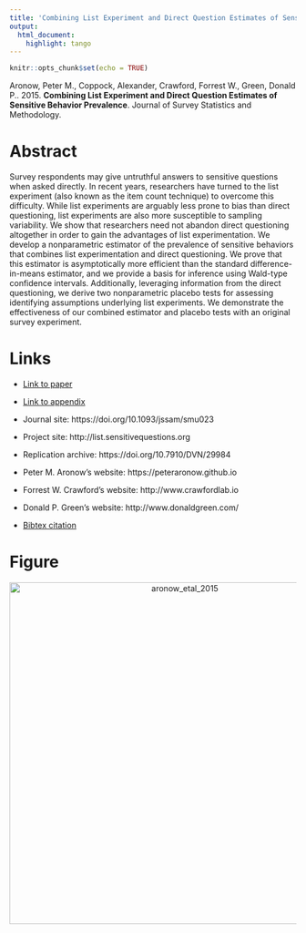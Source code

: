 ```yaml
---
title: 'Combining List Experiment and Direct Question Estimates of Sensitive Behavior Prevalence'
output:
  html_document:
    highlight: tango
---
```


```r
knitr::opts_chunk$set(echo = TRUE)
```

Aronow, Peter M., Coppock, Alexander, Crawford, Forrest W., Green, Donald P.. 2015. <b>Combining List Experiment and Direct Question Estimates of Sensitive Behavior Prevalence</b>. Journal of Survey Statistics and Methodology.

# Abstract
Survey respondents may give untruthful answers to sensitive questions when asked directly. In recent years, researchers have turned to the list experiment (also known as the item count technique) to overcome this difficulty. While list experiments are arguably less prone to bias than direct questioning, list experiments are also more susceptible to sampling variability. We show that researchers need not abandon direct questioning altogether in order to gain the advantages of list experimentation. We develop a nonparametric estimator of the prevalence of sensitive behaviors that combines list experimentation and direct questioning. We prove that this estimator is asymptotically more efficient than the standard difference-in-means estimator, and we provide a basis for inference using Wald-type confidence intervals. Additionally, leveraging information from the direct questioning, we derive two nonparametric placebo tests for assessing identifying assumptions underlying list experiments. We demonstrate the effectiveness of our combined estimator and placebo tests with an original survey experiment.

# Links
 - <a href='aronow_etal_2015.pdf'>Link to paper</a>
 - <a href='aronow_etal_2015_appendix.pdf'>Link to appendix</a>
 - Journal site: https://doi.org/10.1093/jssam/smu023 
 - Project site: http://list.sensitivequestions.org 
 - Replication archive: https://doi.org/10.7910/DVN/29984 

- Peter M. Aronow's website: https://peteraronow.github.io
- Forrest W. Crawford's website: http://www.crawfordlab.io
- Donald P. Green's website: http://www.donaldgreen.com/
 - <a href='aronow_etal_2015.bib'>Bibtex citation</a>

# Figure
<center><img src="display_figures/aronow_etal_2015_display.png" alt="aronow_etal_2015" width="600"></center>